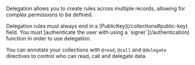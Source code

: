 Delegation allows you to create rules across multiple records, allowing for complex permissions to be defined.

<Note>
  Delegation rules must always end in a [PublicKey](/collections#public-key) field. You must
   [authenticate the user with using a `signer`](/authentication) function in order to use delegation.
</Note>

You can annotate your collections with `@read`, `@call` and `@delegate` directives to control who can read, call and delegate data.